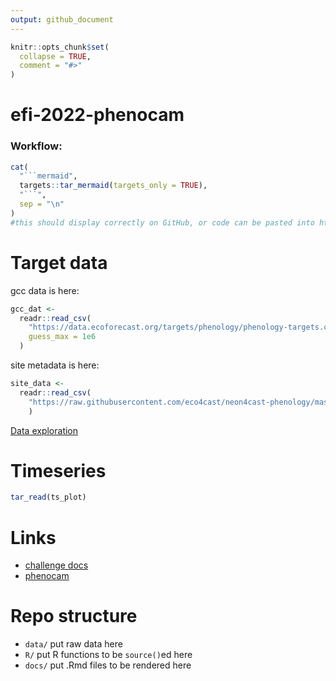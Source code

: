 ```yaml
---
output: github_document
---
```


<!-- README.md is generated from README.Rmd. Please edit that file -->

```r
knitr::opts_chunk$set(
  collapse = TRUE,
  comment = "#>"
)
```

# efi-2022-phenocam

<!-- badges: start -->
<!-- badges: end -->

### Workflow:

```r
cat(
  "```mermaid",
  targets::tar_mermaid(targets_only = TRUE),
  "```",
  sep = "\n"
)
#this should display correctly on GitHub, or code can be pasted into https://mermaid.live
```


# Target data

gcc data is here:

```r
gcc_dat <- 
  readr::read_csv(
    "https://data.ecoforecast.org/targets/phenology/phenology-targets.csv.gz",
    guess_max = 1e6
  )

```

site metadata is here:

```r
site_data <- 
  readr::read_csv(
    "https://raw.githubusercontent.com/eco4cast/neon4cast-phenology/master/Phenology_NEON_Field_Site_Metadata_20210928.csv"
    )

```

[Data exploration](docs/EDA.md)

# Timeseries

```r
tar_read(ts_plot)
```


# Links

- [challenge docs](https://projects.ecoforecast.org/neon4cast-docs/theme-phenology.html)
- [phenocam](https://phenocam.sr.unh.edu/webcam/)

# Repo structure

- `data/` put raw data here
- `R/` put R functions to be `source()`ed here
- `docs/` put .Rmd files to be rendered here
